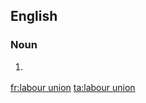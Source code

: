 ==English==

===Noun===
{{en-noun|sg=[[labour]] [[union]]}}

# {{Canada}} {{alternative spelling of|labor union}}

[[fr:labour union]]
[[ta:labour union]]